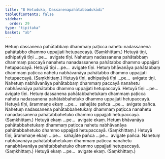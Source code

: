 ```yaml
---
title: "8 Hetuduka, Dassanenapahātabbadukādi"
tableOfContents: false
sidebar:
  order: 29
type: "tipitaka"
basket: "ab"
---
```



<DynamicBreadcrumb />

<Division number="38">

<Paragraph number="86">
Hetuṃ dassanena pahātabbaṃ dhammaṃ paṭicca nahetu nadassanena pahātabbo dhammo uppajjati hetupaccayā. (Saṃkhittaṃ.) Hetuyā tīṇi, adhipatiyā tīṇi …pe…  avigate tīṇi.
</Paragraph>

<Paragraph number="87">
Nahetuṃ nadassanena pahātabbaṃ dhammaṃ paccayā nanahetu nanadassanena pahātabbo dhammo uppajjati hetupaccayā. Hetuyā tīṇi …pe…  avigate tīṇi.
</Paragraph>

</Division>
<Division number="39">

<Paragraph number="88">
Hetuṃ bhāvanāya pahātabbaṃ dhammaṃ paṭicca nahetu nabhāvanāya pahātabbo dhammo uppajjati hetupaccayā. (Saṃkhittaṃ.) Hetuyā tīṇi, adhipatiyā tīṇi …pe…  avigate tīṇi.
</Paragraph>

<Paragraph number="89">
Nahetuṃ nabhāvanāya pahātabbaṃ dhammaṃ paccayā nanahetu nabhāvanāya pahātabbo dhammo uppajjati hetupaccayā. Hetuyā tīṇi …pe…  avigate tīṇi.
</Paragraph>

</Division>
<Division number="40">

<Paragraph number="90">
Hetuṃ dassanena pahātabbahetukaṃ dhammaṃ paṭicca nahetu nadassanena pahātabbahetuko dhammo uppajjati hetupaccayā. Hetuyā tīṇi, ārammaṇe ekaṃ …pe…  sahajāte pañca …pe…  avigate pañca.
</Paragraph>

<Paragraph number="91">
Nahetuṃ nadassanena pahātabbahetukaṃ dhammaṃ paṭicca nanahetu nanadassanena pahātabbahetuko dhammo uppajjati hetupaccayā. (Saṃkhittaṃ.) Hetuyā ekaṃ …pe…  avigate ekaṃ.
</Paragraph>

</Division>
<Division number="41">

<Paragraph number="92">
Hetuṃ bhāvanāya pahātabbahetukaṃ dhammaṃ paṭicca nahetu nabhāvanāya pahātabbahetuko dhammo uppajjati hetupaccayā. (Saṃkhittaṃ.) Hetuyā tīṇi, ārammaṇe ekaṃ …pe…  sahajāte pañca …pe…  avigate pañca.
</Paragraph>

<Paragraph number="93">
Nahetuṃ nabhāvanāya pahātabbahetukaṃ dhammaṃ paṭicca nanahetu nanabhāvanāya pahātabbahetuko dhammo uppajjati hetupaccayā. (Saṃkhittaṃ.) Hetuyā ekaṃ …pe…  avigate ekaṃ. (Saṃkhittaṃ.)
</Paragraph>
</Division>
